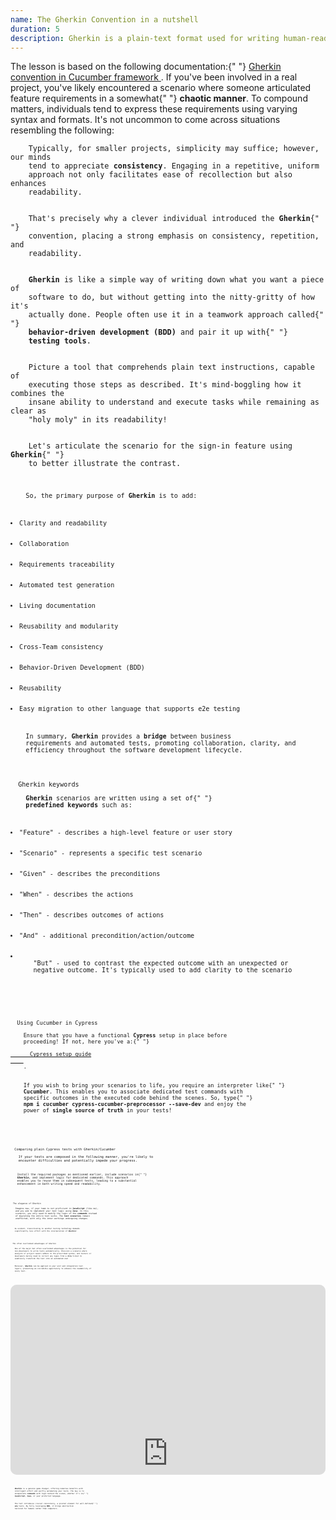```yaml
---
name: The Gherkin Convention in a nutshell
duration: 5
description: Gherkin is a plain-text format used for writing human-readable descriptions of software behaviors without specifying how that functionality is implemented. It is commonly associated with behavior-driven development (BDD) and is often used with testing frameworks.
---
```


<Prelude label="Understanding Gherkin convention">
  <Hint hasBg>
    The lesson is based on the following documentation:{" "}
    <A href="https://cucumber.io/docs/gherkin/reference/" outside>
      Gherkin convention in Cucumber framework
    </A>
    .
  </Hint>
  <M>
    If you've been involved in a real project, you've likely encountered a
    scenario where someone articulated feature requirements in a somewhat{" "}
    <B>chaotic manner</B>. To compound matters, individuals tend to express
    these requirements using varying syntax and formats. It's not uncommon to
    come across situations resembling the following:
  </M>
  <Code
    mode="dynamic"
    lang="tsx"
    description="The typical requirements description"
    src="https://raw.githubusercontent.com/polubis/Snippets-for-articles-and-lessons/main/The%20Gherkin%20Convention%20in%20a%20nutshell/1.md"
    linesCount={7}
  />
  <M>
    Typically, for smaller projects, simplicity may suffice; however, our minds
    tend to appreciate <B>consistency</B>. Engaging in a repetitive, uniform
    approach not only facilitates ease of recollection but also enhances
    readability.
  </M>
  <M>
    That's precisely why a clever individual introduced the <B>Gherkin</B>{" "}
    convention, placing a strong emphasis on consistency, repetition, and
    readability.
  </M>
  <M>
    <B>Gherkin</B> is like a simple way of writing down what you want a piece of
    software to do, but without getting into the nitty-gritty of how it's
    actually done. People often use it in a teamwork approach called{" "}
    <B>behavior-driven development (BDD)</B> and pair it up with{" "}
    <B>testing tools</B>.
  </M>
  <M>
    Picture a tool that comprehends plain text instructions, capable of
    executing those steps as described. It's mind-boggling how it combines the
    insane ability to understand and execute tasks while remaining as clear as
    "holy moly" in its readability!
  </M>
  <M>
    Let's articulate the scenario for the sign-in feature using <B>Gherkin</B>{" "}
    to better illustrate the contrast.
  </M>
  <Code
    mode="dynamic"
    lang="tsx"
    description="Sign in feature in Gherkin"
    src="https://raw.githubusercontent.com/polubis/Snippets-for-articles-and-lessons/main/The%20Gherkin%20Convention%20in%20a%20nutshell/2.md"
    linesCount={6}
  />
  <M>
    So, the primary purpose of <B>Gherkin</B> is to add:
  </M>
  <L>
    <Li>Clarity and readability</Li>
    <Li>Collaboration</Li>
    <Li>Requirements traceability</Li>
    <Li>Automated test generation</Li>
    <Li>Living documentation</Li>
    <Li>Reusability and modularity</Li>
    <Li>Cross-Team consistency</Li>
    <Li>Behavior-Driven Development (BDD)</Li>
    <Li>Reusability</Li>
    <Li>Easy migration to other language that supports e2e testing</Li>
  </L>
  <M>
    In summary, <B>Gherkin</B> provides a <B>bridge</B> between business
    requirements and automated tests, promoting collaboration, clarity, and
    efficiency throughout the software development lifecycle.
  </M>
</Prelude>

<Section>
  <XL>Gherkin keywords</XL>
  <M>
    <B>Gherkin</B> scenarios are written using a set of{" "}
    <B>predefined keywords</B> such as:
  </M>
  <L>
    <Li>"Feature" - describes a high-level feature or user story</Li>
    <Li>"Scenario" - represents a specific test scenario</Li>
    <Li>"Given" - describes the preconditions</Li>
    <Li>"When" - describes the actions</Li>
    <Li>"Then" - describes outcomes of actions</Li>
    <Li>"And" - additional precondition/action/outcome</Li>
    <Li>
      "But" - used to contrast the expected outcome with an unexpected or
      negative outcome. It's typically used to add clarity to the scenario
    </Li>
  </L>
  <Code
    mode="dynamic"
    lang="tsx"
    description="All keywords in practice"
    src="https://raw.githubusercontent.com/polubis/Snippets-for-articles-and-lessons/main/The%20Gherkin%20Convention%20in%20a%20nutshell/3.md"
    linesCount={12}
  />
</Section>

<Section>
  <XL>Using Cucumber in Cypress</XL>
  <Hint hasBg>
    Ensure that you have a functional <B>Cypress</B> setup in place before
    proceeding! If not, here you've a:{" "}
    <A href="https://docs.cypress.io/guides/references/configuration" outside>
      Cypress setup guide
    </A>
    .
  </Hint>
  <M>
    If you wish to bring your scenarios to life, you require an interpreter like{" "}
    <B>Cucumber</B>. This enables you to associate dedicated test commands with
    specific outcomes in the executed code behind the scenes. So, type{" "}
    <B>npm i cucumber cypress-cucumber-preprocessor --save-dev</B> and enjoy the
    power of <B>single source of truth</B> in your tests!
  </M>
  <Code
    mode="dynamic"
    lang="tsx"
    description="Scenario as plain text"
    src="https://raw.githubusercontent.com/polubis/Snippets-for-articles-and-lessons/main/The%20Gherkin%20Convention%20in%20a%20nutshell/4.md"
    linesCount={13}
  />
  <Code
    mode="dynamic"
    lang="tsx"
    description="Adding logic for commands in JavaScript"
    src="https://raw.githubusercontent.com/polubis/Snippets-for-articles-and-lessons/main/The%20Gherkin%20Convention%20in%20a%20nutshell/5.js"
    linesCount={29}
  />
  <Code
    mode="dynamic"
    lang="tsx"
    description="The config under 'cypress/plugins/index.js'"
    src="https://raw.githubusercontent.com/polubis/Snippets-for-articles-and-lessons/main/The%20Gherkin%20Convention%20in%20a%20nutshell/6.js"
    linesCount={5}
  />
</Section>

<Section>
  <XL>Comparing plain Cypress tests with Gherkin/Cucumber</XL>
  <M>
    If your tests are composed in the following manner, you're likely to
    encounter difficulties and potentially impede your progress.
  </M>
  <Code
    mode="dynamic"
    lang="tsx"
    description="The plain Cypress test"
    src="https://raw.githubusercontent.com/polubis/Snippets-for-articles-and-lessons/main/The%20Gherkin%20Convention%20in%20a%20nutshell/7.js"
    linesCount={34}
  />
  <M>
    Install the required packages as mentioned earlier, include scenarios in{" "}
    <B>Gherkin</B>, and implement logic for dedicated commands. This approach
    enables you to reuse them in subsequent tests, leading to a substantial
    enhancement in both writing speed and readability.
  </M>
  <Code
    mode="dynamic"
    lang="tsx"
    description="Gherkin as plain text"
    src="https://raw.githubusercontent.com/polubis/Snippets-for-articles-and-lessons/main/The%20Gherkin%20Convention%20in%20a%20nutshell/8.md"
    linesCount={13}
  />
  <Code
    mode="dynamic"
    lang="tsx"
    description="Adding commands support"
    src="https://raw.githubusercontent.com/polubis/Snippets-for-articles-and-lessons/main/The%20Gherkin%20Convention%20in%20a%20nutshell/9.js"
    linesCount={29}
  />
</Section>

<Section>
  <XL>The elegance of Gherkin</XL>
  <M>
    Imagine now, if your team is not proficient in <B>JavaScript</B> (like me),
    and you aim to implement your test logic using <B>Java</B>. In this
    scenario, you only need to modify the logic of the <B>commands</B> instead
    of migrating the entire test suite. The <B>test scenarios</B> remain
    unaffected, with only the inner workings undergoing changes.
  </M>
  <Code
    mode="dynamic"
    lang="javascript"
    description="The test logic in Java"
    src="https://raw.githubusercontent.com/polubis/Snippets-for-articles-and-lessons/main/The%20Gherkin%20Convention%20in%20a%20nutshell/10.java"
    linesCount={21}
  />
  <M>
    As evident, transitioning to another testing technology demands
    significantly less effort with the incorporation of <B>Gherkin</B>!
  </M>
</Section>

<Section>
  <XL>The often overlooked advantages of Gherkin</XL>
  <M>
    One of the major but often overlooked advantages is the potential for
    non-developers to write tests automatically. Envision a scenario where
    analysts or project owners adhere to the prescribed syntax, and testers or
    developers merely need to correct any typos from a <B>Jira</B> ticket to
    seamlessly transform the test into an automated one!
  </M>
  <M>
    Moreover, <B>Gherkin</B> can be applied in your unit and integration test
    layers, presenting an incredible opportunity to enhance the readability of
    every test.
  </M>
</Section>

<Demo label="Full example presentation">
  <div style="overflow:hidden;margin-left:auto;margin-right:auto;border-radius:10px;width:100%;max-width:960px;position:relative">
    <div style="width:100%;padding-bottom:56.25%"></div>
    <iframe
      width="960"
      height="540"
      title=""
      src="https://snappify.com/embed/74cbe69e-e9b3-4421-9e0f-c4ad2c5c100a?responsive=1&p=1&b=1"
      allow="clipboard-write"
      allowfullscreen=""
      loading="lazy"
      style="background:#eee;position:absolute;left:0;top:0;width:100%"
      frameborder="0"
    ></iframe>
  </div>
</Demo>

<Summary label="Conclusions and reflections">
  <M>
    <B>Gherkin</B> is a genuine game-changer, offering numerous benefits with
    intelligent effort and swiftly automating your tests. The key is to
    encapsulate <B>commands</B> with logic behind the scenes, whether it's in{" "}
    <B>JavaScript</B>, <B>Java</B>, or your preferred language.
  </M>
  <M>
    The tool introduces crucial consistency, a pivotal element for well-defined{" "}
    <B>e2e</B> tests. By fully leveraging <B>BDD</B>, it brings abstraction
    tailored for humans rather than computers.
  </M>
</Summary>
